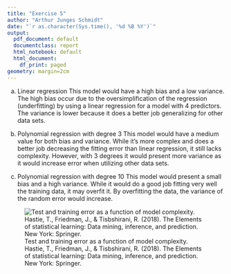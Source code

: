 ```yaml
---
title: "Exercise 5"
author: "Arthur Junges Schmidt"
date: "`r as.character(Sys.time(), '%d %B %Y')`"
output:
  pdf_document: default
  documentclass: report
  html_notebook: default
  html_document:
    df_print: paged
geometry: margin=2cm
---
```

(a) Linear regression
This model would have a high bias and a low variance. The high bias occur due to the oversimplification of the regression (underfitting) by using a linear regression for a model with 4 predictors. The variance is lower because it does a better job generalizing for other data sets.

(b) Polynomial regression with degree 3
This model would have a medium value for both bias and variance. While it's more complex and does a better job decreasing the fitting error than linear regression, it still lacks complexity. However, with 3 degrees it would present more variance as it would increase error when utilizing other data sets.

(c) Polynomial regression with degree 10
This model would present a small bias and a high variance. While it would do a good job fitting very well the training data, it may overfit it. By overfitting the data, the variance of the random error would increase.



![Test and training error as a function of model complexity. Hastie, T., Friedman, J., & Tisbshirani, R. (2018). The Elements of statistical learning: Data mining, inference, and prediction. New York: Springer.](Annotation 2020-07-08 005406.png)